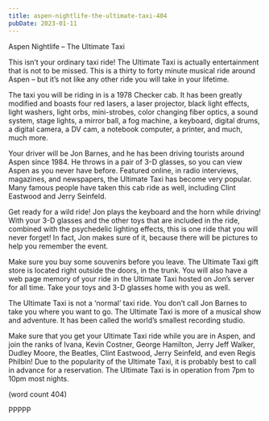 ```yaml
---
title: aspen-nightlife-the-ultimate-taxi-404
pubDate: 2023-01-11
---
```


Aspen Nightlife – The Ultimate Taxi

This isn’t your ordinary taxi ride! The Ultimate Taxi 
is actually entertainment that is not to be missed. 
This is a thirty to forty minute musical ride around 
Aspen – but it’s not like any other ride you will take 
in your lifetime.

The taxi you will be riding in is a 1978 Checker cab. 
It has been greatly modified and boasts four red 
lasers, a laser projector, black light effects, light 
washers, light orbs, mini-strobes, color changing fiber 
optics, a sound system, stage lights, a mirror ball, a 
fog machine, a keyboard, digital drums, a digital 
camera, a DV cam, a notebook computer, a printer, 
and much, much more. 

Your driver will be Jon Barnes, and he has been 
driving tourists around Aspen since 1984. He throws 
in a pair of 3-D glasses, so you can view Aspen as 
you never have before. Featured online, in radio 
interviews, magazines, and newspapers, the Ultimate 
Taxi has become very popular. Many famous people 
have taken this cab ride as well, including Clint 
Eastwood and Jerry Seinfeld. 

Get ready for a wild ride! Jon plays the keyboard 
and the horn while driving! With your 3-D glasses 
and the other toys that are included in the ride, 
combined with the psychedelic lighting effects, this 
is one ride that you will never forget! In fact, Jon 
makes sure of it, because there will be pictures to 
help you remember the event.

Make sure you buy some souvenirs before you leave. 
The Ultimate Taxi gift store is located right outside 
the doors, in the trunk. You will also have a web page 
memory of your ride in the Ultimate Taxi hosted on 
Jon’s server for all time. Take your toys and 3-D 
glasses home with you as well.

The Ultimate Taxi is not a ‘normal’ taxi ride. You 
don’t call Jon Barnes to take you where you want to 
go. The Ultimate Taxi is more of a musical show 
and adventure. It has been called the world’s 
smallest recording studio.

Make sure that you get your Ultimate Taxi ride while 
you are in Aspen, and join the ranks of Ivana, Kevin 
Costner, George Hamilton, Jerry Jeff Walker, Dudley 
Moore, the Beatles, Clint Eastwood, Jerry Seinfeld, 
and even Regis Philbin! Due to the popularity of the 
Ultimate Taxi, it is probably best to call in advance 
for a reservation. The Ultimate Taxi is in operation 
from 7pm to 10pm most nights.

(word count 404)

PPPPP